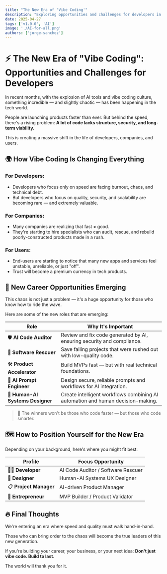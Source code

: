 ```yaml
---
title: "The New Era of 'Vibe Coding'"
description: "Exploring opportunities and challenges for developers in the age of AI-assisted coding"
date: 2025-04-27
tags: ['v1.0.0', 'AI']
image: './AI-for-all.png'
authors: ['jorge-sanchez']
---
```


# ⚡ The New Era of "Vibe Coding": Opportunities and Challenges for Developers

In recent months, with the explosion of AI tools and vibe coding culture, something incredible — and slightly chaotic — has been happening in the tech world.

People are launching products faster than ever.
But behind the speed, there's a rising problem:
**A lot of code lacks structure, security, and long-term viability.**

This is creating a massive shift in the life of developers, companies, and users.

## 🌍 How Vibe Coding Is Changing Everything

### For Developers:
- Developers who focus only on speed are facing burnout, chaos, and technical debt.
- But developers who focus on quality, security, and scalability are becoming rare — and extremely valuable.

### For Companies:
- Many companies are realizing that fast ≠ good.
- They're starting to hire specialists who can audit, rescue, and rebuild poorly-constructed products made in a rush.

### For Users:
- End-users are starting to notice that many new apps and services feel unstable, unreliable, or just "off".
- Trust will become a premium currency in tech products.

## 🚀 New Career Opportunities Emerging

This chaos is not just a problem — it's a huge opportunity for those who know how to ride the wave.

Here are some of the new roles that are emerging:

| Role | Why It's Important |
|------|-------------------|
| 🛡️ **AI Code Auditor** | Review and fix code generated by AI, ensuring security and compliance. |
| 🚒 **Software Rescuer** | Save failing projects that were rushed out with low-quality code. |
| 🛠️ **Product Accelerator** | Build MVPs fast — but with real technical foundations. |
| 🧠 **AI Prompt Engineer** | Design secure, reliable prompts and workflows for AI integration. |
| 🎨 **Human-AI Systems Designer** | Create intelligent workflows combining AI automation and human decision-making. |

> 🧠 The winners won't be those who code faster — but those who code smarter.

## 🗺️ How to Position Yourself for the New Era

Depending on your background, here's where you might fit best:

| Profile | Focus Opportunity |
|---------|------------------|
| 👨‍💻 **Developer** | AI Code Auditor / Software Rescuer |
| 🎨 **Designer** | Human-AI Systems UX Designer |
| 📋 **Project Manager** | AI-driven Product Manager |
| 🚀 **Entrepreneur** | MVP Builder / Product Validator |

## 🔥 Final Thoughts

We're entering an era where speed and quality must walk hand-in-hand.

Those who can bring order to the chaos will become the true leaders of this new generation.

If you're building your career, your business, or your next idea:
**Don't just vibe code. Build to last.**

The world will thank you for it.